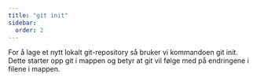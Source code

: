 ```yaml
---
title: "git init"
sidebar:
  order: 2
---
```


For å lage et nytt lokalt git-repository så bruker vi kommandoen git init. Dette starter opp git i mappen og betyr at git vil følge med på endringene i filene i mappen.
